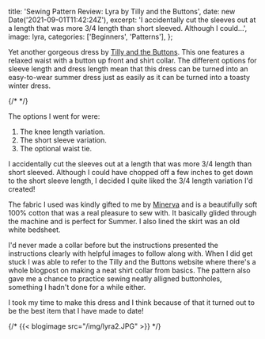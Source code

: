 
  title: 'Sewing Pattern Review: Lyra by Tilly and the Buttons',
  date: new Date('2021-09-01T11:42:24Z'),
  excerpt:
    'I accidentally cut the sleeves out at a length that was more 3/4 length than short sleeved. Although I could...',
  image: lyra,
  categories: ['Beginners', 'Patterns'],
};

Yet another gorgeous dress by [Tilly and the Buttons](https://www.instagram.com/tillybuttons). This one features a relaxed waist with a button up front and shirt collar. The different options for sleeve length and dress length mean that this dress can be turned into an easy-to-wear summer dress just as easily as it can be turned into a toasty winter dress.

{/* <!-- {{< rating 3 >}} --> */}

The options I went for were:

1. The knee length variation.
2. The short sleeve variation.
3. The optional waist tie.

I accidentally cut the sleeves out at a length that was more 3/4 length than short sleeved. Although I could have chopped off a few inches to get down to the short sleeve length, I decided I quite liked the 3/4 length variation I'd created!

The fabric I used was kindly gifted to me by [Minerva](https://minerva.com) and is a beautifully soft 100% cotton that was a real pleasure to sew with. It basically glided through the machine and is perfect for Summer. I also lined the skirt was an old white bedsheet.

I'd never made a collar before but the instructions presented the instructions clearly with helpful images to follow along with. When I did get stuck I was able to refer to the Tilly and the Buttons website where there's a whole blogpost on making a neat shirt collar from basics. The pattern also gave me a chance to practice sewing neatly alligned buttonholes, something I hadn't done for a while either.

I took my time to make this dress and I think because of that it turned out to be the best item that I have made to date!

{/* {{< blogimage src="/img/lyra2.JPG" >}} */}
